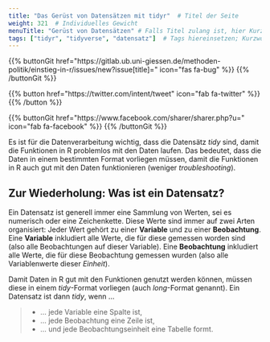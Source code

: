 ```yaml
---
title: "Das Gerüst von Datensätzen mit tidyr"  # Titel der Seite
weight: 321  # Individuelles Gewicht 
menuTitle: "Gerüst von Datensätzen" # Falls Titel zulang ist, hier Kurztitel
tags: ["tidyr", "tidyverse", "datensatz"]  # Tags hiereinsetzen; Kurzwort, was auf der Seite passsiert
---
```


{{% buttonGit href=\"https\:\/\/gitlab.ub.uni-giessen.de\/methoden-politik\/einstieg-in-r\/issues\/new?issue[title]=\" icon=\"fas fa-bug\" %}} {{% /buttonGit %}} 

{{% button href=\"https\:\/\/twitter.com\/intent\/tweet\" icon=\"fab fa-twitter\" %}} {{% /button %}}

{{% buttonGit href=\"https\:\/\/www.facebook.com\/sharer\/sharer.php?u=\" icon=\"fab fa-facebook\" %}} {{% /buttonGit %}}

Es ist für die Datenverarbeitung wichtig, dass die Datensätz *tidy* sind, damit die Funktionen in R problemlos mit den Daten laufen. Das bedeutet, dass die Daten in einem bestimmten Format vorliegen müssen, damit die Funktionen in R auch gut mit den Daten funktionieren (weniger *troubleshooting*). 

## Zur Wiederholung: Was ist ein Datensatz?
Ein Datensatz ist generell immer eine Sammlung von Werten, sei es numerisch oder eine Zeichenkette. Diese Werte sind immer auf zwei Arten organisiert: Jeder Wert gehört zu einer **Variable** und zu einer **Beobachtung**. Eine **Variable** inkludiert alle Werte, die für diese gemessen worden sind (also alle Beobachtungen auf dieser Variable). Eine **Beobachtung** inkludiert alle Werte, die für diese Beobachtung gemessen wurden (also alle Variablenwerte dieser *Einheit*). 

Damit Daten in R gut mit den Funktionen genutzt werden können, müssen diese in einem *tidy*-Format vorliegen (auch *long*-Format genannt). Ein Datensatz ist dann *tidy*, wenn ...

> - ... jede Variable eine Spalte ist,
> - ... jede Beobachtung eine Zeile ist,
> - ... und jede Beobachtungseinheit eine Tabelle formt.

